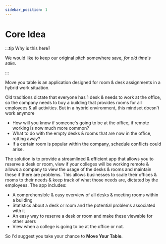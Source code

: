 ```yaml
---
sidebar_position: 1
---
```

# Core Idea

:::tip Why is this here?

We would like to keep our original pitch somewhere save, *for old time's sake*.

:::

Move you table is an application designed for room & desk assignments in a hybrid work situation.

Old traditions dictate that everyone has 1 desk & needs to work at the office, so the company needs to buy a building that provides rooms for all employees & all activities. 
But in a hybrid environment, this mindset doesn't work anymore
- How will you know if someone's going to be at the office, if remote working is now much more common?
- What to do with the empty desks & rooms that are now in the office, rotting away?
- If a certain room is popular within the company, schedule conflicts could arise.

The solution is to provide a streamlined & efficient app that allows you to reserve a desk or room, view if your colleges will be working remote & allows a company to view the usage of the desks & rooms and maintain these if there are problems. 
This allows businesses to scale their offices & rooms to their needs & keep track of what those needs are, dictated by the employees. 
The app includes:
- A comprehensible & easy overview of all desks & meeting rooms within a building
- Statistics about a desk or room and the potential problems associated with it
- An easy way to reserve a desk or room and make these viewable for other users
- View when a college is going to be at the office or not.

So I'd suggest you take your chance to **Move Your Table**.
